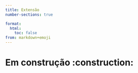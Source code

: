 ```yaml
---
title: Extensão
number-sections: true

format:
  html:
    toc: false
from: markdown+emoji
---
```


# Em construção :construction: